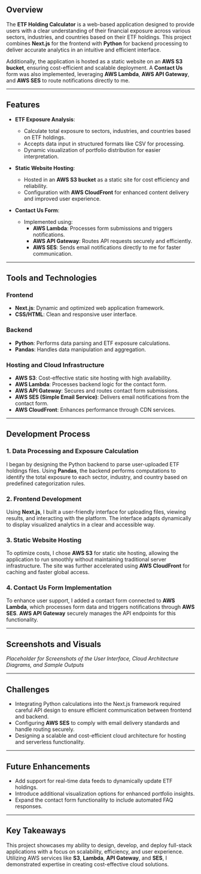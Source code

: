 ## Overview
The **ETF Holding Calculator** is a web-based application designed to provide users with a clear understanding of their financial exposure across various sectors, industries, and countries based on their ETF holdings. This project combines **Next.js** for the frontend with **Python** for backend processing to deliver accurate analytics in an intuitive and efficient interface.

Additionally, the application is hosted as a static website on an **AWS S3 bucket**, ensuring cost-efficient and scalable deployment. A **Contact Us** form was also implemented, leveraging **AWS Lambda**, **AWS API Gateway**, and **AWS SES** to route notifications directly to me.

---

## Features
- **ETF Exposure Analysis**:
  - Calculate total exposure to sectors, industries, and countries based on ETF holdings.
  - Accepts data input in structured formats like CSV for processing.
  - Dynamic visualization of portfolio distribution for easier interpretation.

- **Static Website Hosting**:
  - Hosted in an **AWS S3 bucket** as a static site for cost efficiency and reliability.
  - Configuration with **AWS CloudFront** for enhanced content delivery and improved user experience.

- **Contact Us Form**:
  - Implemented using:
    - **AWS Lambda**: Processes form submissions and triggers notifications.
    - **AWS API Gateway**: Routes API requests securely and efficiently.
    - **AWS SES**: Sends email notifications directly to me for faster communication.

---

## Tools and Technologies
### Frontend
- **Next.js**: Dynamic and optimized web application framework.
- **CSS/HTML**: Clean and responsive user interface.

### Backend
- **Python**: Performs data parsing and ETF exposure calculations.
- **Pandas**: Handles data manipulation and aggregation.

### Hosting and Cloud Infrastructure
- **AWS S3**: Cost-effective static site hosting with high availability.
- **AWS Lambda**: Processes backend logic for the contact form.
- **AWS API Gateway**: Secures and routes contact form submissions.
- **AWS SES (Simple Email Service)**: Delivers email notifications from the contact form.
- **AWS CloudFront**: Enhances performance through CDN services.

---

## Development Process
### 1. Data Processing and Exposure Calculation
I began by designing the Python backend to parse user-uploaded ETF holdings files. Using **Pandas**, the backend performs computations to identify the total exposure to each sector, industry, and country based on predefined categorization rules.

### 2. Frontend Development
Using **Next.js**, I built a user-friendly interface for uploading files, viewing results, and interacting with the platform. The interface adapts dynamically to display visualized analytics in a clear and accessible way.

### 3. Static Website Hosting
To optimize costs, I chose **AWS S3** for static site hosting, allowing the application to run smoothly without maintaining traditional server infrastructure. The site was further accelerated using **AWS CloudFront** for caching and faster global access.

### 4. Contact Us Form Implementation
To enhance user support, I added a contact form connected to **AWS Lambda**, which processes form data and triggers notifications through **AWS SES**. **AWS API Gateway** securely manages the API endpoints for this functionality.

---

## Screenshots and Visuals
*Placeholder for Screenshots of the User Interface, Cloud Architecture Diagrams, and Sample Outputs*

---

## Challenges
- Integrating Python calculations into the Next.js framework required careful API design to ensure efficient communication between frontend and backend.
- Configuring **AWS SES** to comply with email delivery standards and handle routing securely.
- Designing a scalable and cost-efficient cloud architecture for hosting and serverless functionality.

---

## Future Enhancements
- Add support for real-time data feeds to dynamically update ETF holdings.
- Introduce additional visualization options for enhanced portfolio insights.
- Expand the contact form functionality to include automated FAQ responses.

---

## Key Takeaways
This project showcases my ability to design, develop, and deploy full-stack applications with a focus on scalability, efficiency, and user experience. Utilizing AWS services like **S3**, **Lambda**, **API Gateway**, and **SES**, I demonstrated expertise in creating cost-effective cloud solutions.
